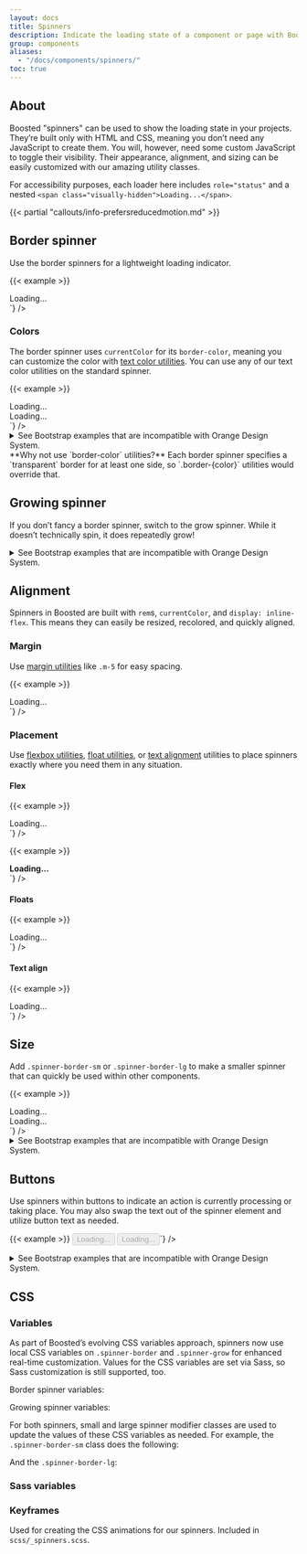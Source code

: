 ```yaml
---
layout: docs
title: Spinners
description: Indicate the loading state of a component or page with Boosted spinners, built entirely with HTML, CSS, and no JavaScript.
group: components
aliases:
  - "/docs/components/spinners/"
toc: true
---
```


## About

Boosted "spinners" can be used to show the loading state in your projects. They’re built only with HTML and CSS, meaning you don’t need any JavaScript to create them. You will, however, need some custom JavaScript to toggle their visibility. Their appearance, alignment, and sizing can be easily customized with our amazing utility classes.

For accessibility purposes, each loader here includes `role="status"` and a nested `<span class="visually-hidden">Loading...</span>`.

<Callout type="info">
{{< partial "callouts/info-prefersreducedmotion.md" >}}
</Callout>

## Border spinner

Use the border spinners for a lightweight loading indicator.

{{< example >}}
<div class="spinner-border" role="status">
  <span class="visually-hidden">Loading...</span>
</div>`} />

### Colors

The border spinner uses `currentColor` for its `border-color`, meaning you can customize the color with [text color utilities][color]. You can use any of our text color utilities on the standard spinner.

<!-- Boosted mod -->
{{< example >}}
<div class="spinner-border text-primary" role="status">
  <span class="visually-hidden">Loading...</span>
</div>
<div class="spinner-border text-secondary" role="status">
  <span class="visually-hidden">Loading...</span>
</div>`} />

<details>
<summary>See Bootstrap examples that are incompatible with Orange Design System.</summary>
<br />
<DesignCalloutAlert>
These variants contain some spinners that should not be used on Orange sites.

**Colored spinners** are incompatible with Orange Design System.
</DesignCalloutAlert>

{{< example >}}
{{< spinner.inline >}}
{{- range (index $.Site.Data "theme-colors") }}
<div class="spinner-border text-{{ .name }}" role="status">
  <span class="visually-hidden">Loading...</span>
</div>
{{- end -}}
{{< /spinner.inline >}}`} />
</details>
<!-- End mod -->

<Callout type="info">
**Why not use `border-color` utilities?** Each border spinner specifies a `transparent` border for at least one side, so `.border-{color}` utilities would override that.
</Callout>

## Growing spinner

<AddedIn version="5.2.0" />

If you don’t fancy a border spinner, switch to the grow spinner. While it doesn’t technically spin, it does repeatedly grow!

<details>
<summary>See Bootstrap examples that are incompatible with Orange Design System.</summary>
<br />
<DesignCalloutAlert>
These variants contain some spinners that should not be used on Orange sites.

**Growing spinner** and its examples are incompatible with Orange Design System.
</DesignCalloutAlert>

{{< example >}}
<div class="spinner-grow" role="status">
  <span class="visually-hidden">Loading...</span>
</div>`} />

Once again, this spinner is built with `currentColor`, so you can easily change its appearance with [text color utilities][color].

<!-- Boosted mod -->
{{< example >}}
{{< spinner.inline >}}
{{- range (index $.Site.Data "theme-colors") }}
<div class="spinner-grow text-{{ .name }}" role="status">
  <span class="visually-hidden">Loading...</span>
</div>
{{- end -}}
{{< /spinner.inline >}}`} />
<!-- End mod -->
</details>

## Alignment

Spinners in Boosted are built with `rem`s, `currentColor`, and `display: inline-flex`. This means they can easily be resized, recolored, and quickly aligned.

### Margin

Use [margin utilities][margin] like `.m-5` for easy spacing.

{{< example >}}
<div class="spinner-border m-5" role="status">
  <span class="visually-hidden">Loading...</span>
</div>`} />

### Placement

Use [flexbox utilities][flex], [float utilities][float], or [text alignment][text] utilities to place spinners exactly where you need them in any situation.

#### Flex

{{< example >}}
<div class="d-flex justify-content-center">
  <div class="spinner-border" role="status">
    <span class="visually-hidden">Loading...</span>
  </div>
</div>`} />

{{< example >}}
<div class="d-flex align-items-center">
  <strong role="status">Loading...</strong>
  <div class="spinner-border ms-auto" aria-hidden="true"></div>
</div>`} />

#### Floats

{{< example >}}
<div class="clearfix">
  <div class="spinner-border float-end" role="status">
    <span class="visually-hidden">Loading...</span>
  </div>
</div>`} />

#### Text align

{{< example >}}
<div class="text-center">
  <div class="spinner-border" role="status">
    <span class="visually-hidden">Loading...</span>
  </div>
</div>`} />

## Size

<!-- Boosted mod: -sm & -lg -->
Add `.spinner-border-sm` or `.spinner-border-lg` to make a smaller spinner that can quickly be used within other components.

{{< example >}}
<div class="spinner-border spinner-border-sm" role="status">
  <span class="visually-hidden">Loading...</span>
</div>
<div class="spinner-border spinner-border-lg" role="status">
  <span class="visually-hidden">Loading...</span>
</div>`} />

<details>
<summary>See Bootstrap examples that are incompatible with Orange Design System.</summary>
<br />
<DesignCalloutAlert>
These variants contain some spinners that should not be used on Orange sites.

**Growing spinner** and its examples are incompatible with Orange Design System.
</DesignCalloutAlert>

{{< example >}}
<div class="spinner-border spinner-border-sm" role="status">
  <span class="visually-hidden">Loading...</span>
</div>
<div class="spinner-grow spinner-grow-sm" role="status">
  <span class="visually-hidden">Loading...</span>
</div>
<div class="spinner-border spinner-border-lg" role="status">
  <span class="visually-hidden">Loading...</span>
</div>
<div class="spinner-grow spinner-grow-lg" role="status">
  <span class="visually-hidden">Loading...</span>
</div>`} />
</details>
<!-- End mod -->

## Buttons

Use spinners within buttons to indicate an action is currently processing or taking place. You may also swap the text out of the spinner element and utilize button text as needed.

{{< example >}}
<button class="btn btn-primary" type="button" disabled>
  <span class="spinner-border spinner-border-sm" aria-hidden="true"></span>
  <span class="visually-hidden" role="status">Loading...</span>
</button>
<button class="btn btn-primary" type="button" disabled>
  <span class="spinner-border spinner-border-sm me-2" aria-hidden="true"></span>
  <span role="status">Loading...</span>
</button>`} />

<details>
<summary>See Bootstrap examples that are incompatible with Orange Design System.</summary>
<br />
<DesignCalloutAlert>
These variants contain some spinners that should not be used on Orange sites.

**Growing spinner** and its examples are incompatible with Orange Design System.
</DesignCalloutAlert>

{{< example >}}
<button class="btn btn-primary" type="button" disabled>
  <span class="spinner-grow spinner-grow-sm" aria-hidden="true"></span>
  <span class="visually-hidden" role="status">Loading...</span>
</button>
<button class="btn btn-primary" type="button" disabled>
  <span class="spinner-grow spinner-grow-sm me-2" aria-hidden="true"></span>
  <span role="status">Loading...</span>
</button>`} />
</details>

## CSS

### Variables

<AddedIn version="5.2.0" />

As part of Boosted’s evolving CSS variables approach, spinners now use local CSS variables on `.spinner-border` and `.spinner-grow` for enhanced real-time customization. Values for the CSS variables are set via Sass, so Sass customization is still supported, too.

Border spinner variables:

<ScssDocs name="spinner-border-css-vars" file="scss/_spinners.scss" />

Growing spinner variables:

<ScssDocs name="spinner-grow-css-vars" file="scss/_spinners.scss" />

For both spinners, small and large spinner modifier classes are used to update the values of these CSS variables as needed. For example, the `.spinner-border-sm` class does the following:

<ScssDocs name="spinner-border-sm-css-vars" file="scss/_spinners.scss" />

And the `.spinner-border-lg`:

<ScssDocs name="spinner-border-lg-css-vars" file="scss/_spinners.scss" />

### Sass variables

<ScssDocs name="spinner-variables" file="scss/_variables.scss" />

### Keyframes

Used for creating the CSS animations for our spinners. Included in `scss/_spinners.scss`.

<ScssDocs name="spinner-border-keyframes" file="scss/_spinners.scss" />

<ScssDocs name="spinner-grow-keyframes" file="scss/_spinners.scss" />

[color]:   [[docsref:/utilities/colors]]
[flex]:    [[docsref:/utilities/flex]]
[float]:   [[docsref:/utilities/float]]
[margin]:  [[docsref:/utilities/spacing]]
[text]:    [[docsref:/utilities/text]]
